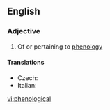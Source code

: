 ==English==

===Adjective===
{{en-adj}}

# Of or pertaining to [[phenology]]

====Translations====
{{top}}
* Czech: {{t-|cs|fenologický|m}}
* Italian: {{t-|it|fenologico}}
{{mid}}

{{bottom}}

[[vi:phenological]]